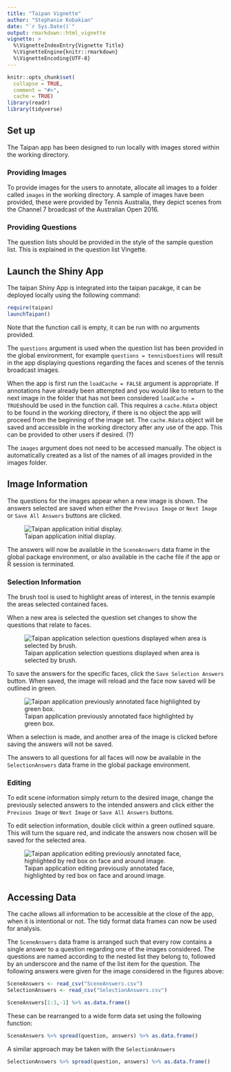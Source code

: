 ```yaml
---
title: "Taipan Vignette"
author: "Stephanie Kobakian"
date: "`r Sys.Date()`"
output: rmarkdown::html_vignette
vignette: >
  %\VignetteIndexEntry{Vignette Title}
  %\VignetteEngine{knitr::rmarkdown}
  %\VignetteEncoding{UTF-8}
---
```


```r
knitr::opts_chunk$set(
  collapse = TRUE,
  comment = "#>",
  cache = TRUE)
library(readr)
library(tidyverse)
```

## Set up
The Taipan app has been designed to run locally with images stored within the working directory.


### Providing Images
 To provide images for the users to annotate, allocate all images to a folder called `images` in the working directory. A sample of images have been provided, these were provided by Tennis Australia, they depict scenes from the Channel 7 broadcast of the Australian Open 2016.

### Providing Questions
 The question lists should be provided in the style of the sample question list. This is explained in the question list Vingette.

## Launch the Shiny App
The taipan Shiny App is integrated into the taipan pacakge, it can be deployed locally using the following command:

```r
require(taipan)
launchTaipan()
```

Note that the function call is empty, it can be run with no arguments provided.

The `questions` argument is used when the question list has been provided in the global environment, for example `questions = tennisQuestions` will result in the app displaying questions regarding the faces and scenes of the tennis broadcast images.

When the app is first run the `loadCache = FALSE` argument is appropriate. If annotations have already been attempted and you would like to return to the next image in the folder that has not been considered `loadCache = TRUE`should be used in the function call.
This requires a `cache.Rdata` object to be found in the working directory, if there is no object the app will proceed from the beginning of the image set.
The `cache.Rdata` object will be saved and accessible in the working directory after any use of the app. This can be provided to other users if desired. (?)

The `images` argument does not need to be accessed manually. The object is automatically created as a list of the names of all images provided in the images folder.


## Image Information

The questions for the images appear when a new image is shown.
The answers selected are saved when either the `Previous Image` or `Next Image` or `Save All Answers` buttons are clicked.

![Taipan application initial display.](Taipan1imageInformation.png)

The answers will now be available in the `SceneAnswers` data frame in the global package environment, or also available in the cache file if the app or R session is terminated.

### Selection Information

The brush tool is used to highlight areas of interest, in the tennis example the areas selected contained faces.

When a new area is selected the question set changes to show the questions that relate to faces.

![Taipan application selection questions displayed when area is selected by brush.](Taipan2selectionInformation.png)

To save the answers for the specific faces, click the `Save Selection Answers` button.
When saved, the image will reload and the face now saved will be outlined in green. 

![Taipan application previously annotated face highlighted by green box.](Taipan3selectionInformation.png)

When a selection is made, and another area of the image is clicked before saving the answers will not be saved.

The answers to all questions for all faces will now be available in the `SelectionAnswers` data frame in the global package environment.

### Editing
To edit scene information simply return to the desired image, change the previously selected answers to the intended answers and click either the `Previous Image` or `Next Image` or `Save All Answers` buttons.

To edit selection information, double click within a green outlined square. This will turn the square red, and indicate the answers now chosen will be saved for the selected area.
 

![Taipan application editing previously annotated face, highlighted by red box on face and around image.](Taipan4editings.png)

## Accessing Data

The cache allows all information to be accessible at the close of the app, when it is intentional or not.
The tidy format data frames can now be used for analysis.

The `SceneAnswers` data frame is arranged such that every row contains a single answer to a question regarding one of the images considered.
The questions are named according to the nested list they belong to, followed by an underscore and the name of the list item for the question. The following answers were given for the image considered in the figures above:


```r
SceneAnswers <- read_csv("SceneAnswers.csv")
SelectionAnswers <- read_csv("SelectionAnswers.csv")
```

```r
SceneAnswers[1:3,-1] %>% as.data.frame()
```

These can be rearranged to a wide form data set using the following function:

```r
SceneAnswers %>% spread(question, answers) %>% as.data.frame()
```

A similar approach may be taken with the `SelectionAnswers`

```r
SelectionAnswers %>% spread(question, answers) %>% as.data.frame()
```
